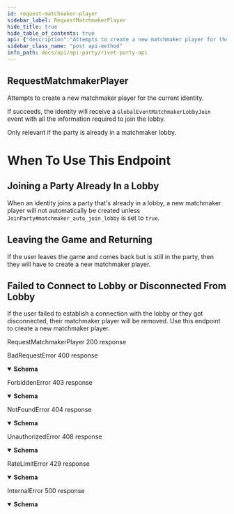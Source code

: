 ```yaml
---
id: request-matchmaker-player
sidebar_label: RequestMatchmakerPlayer
hide_title: true
hide_table_of_contents: true
api: {"description":"Attempts to create a new matchmaker player for the current identity.\n\nIf succeeds, the identity will receive a `GlobalEventMatchmakerLobbyJoin`\nevent with all the information required to join the lobby.\n\nOnly relevant if the party is already in a matchmaker lobby.\n\n# When To Use This Endpoint\n\n## Joining a Party Already In a Lobby\n\nWhen an identity joins a party that's already in a lobby, a new matchmaker\nplayer will not automatically be created unless\n`JoinParty#matchmaker_auto_join_lobby` is set to `true`.\n\n## Leaving the Game and Returning\n\nIf the user leaves the game and comes back but is still in the party, then\nthey will have to create a new matchmaker player.\n\n## Failed to Connect to Lobby or Disconnected From Lobby\n\nIf the user failed to establish a connection with the lobby or they got\ndisconnected, their matchmaker player will be removed. Use this endpoint to\ncreate a new matchmaker player.","operationId":"RequestMatchmakerPlayer","responses":{"200":{"description":"RequestMatchmakerPlayer 200 response"},"400":{"description":"BadRequestError 400 response","content":{"application/json":{"schema":{"type":"object","description":"An error thrown when the requestee has sent an invalid or malformed request.","properties":{"code":{"type":"string"},"message":{"type":"string"},"metadata":{"description":"Unstructured metadata relating to an error. Must be manually parsed."}},"required":["code","message"]}}}},"403":{"description":"ForbiddenError 403 response","content":{"application/json":{"schema":{"type":"object","description":"An error thrown when the requestee requests a resource they do not have access to.","properties":{"code":{"type":"string"},"message":{"type":"string"},"metadata":{"description":"Unstructured metadata relating to an error. Must be manually parsed."}},"required":["code","message"]}}}},"404":{"description":"NotFoundError 404 response","content":{"application/json":{"schema":{"type":"object","description":"An error thrown when the requestee requests a non existant resource.","properties":{"code":{"type":"string"},"message":{"type":"string"},"metadata":{"description":"Unstructured metadata relating to an error. Must be manually parsed."}},"required":["code","message"]}}}},"408":{"description":"UnauthorizedError 408 response","content":{"application/json":{"schema":{"type":"object","description":"An error thrown when the requestee is not authenticated.","properties":{"code":{"type":"string"},"message":{"type":"string"},"metadata":{"description":"Unstructured metadata relating to an error. Must be manually parsed."}},"required":["code","message"]}}}},"429":{"description":"RateLimitError 429 response","content":{"application/json":{"schema":{"type":"object","description":"An error thrown when the requestee has hit a rate limit. You are sending too many requests too quickly.","properties":{"code":{"type":"string"},"message":{"type":"string"},"metadata":{"description":"Unstructured metadata relating to an error. Must be manually parsed."}},"required":["code","message"]}}}},"500":{"description":"InternalError 500 response","content":{"application/json":{"schema":{"type":"object","description":"An error caused by internal server problems.","properties":{"code":{"type":"string"},"message":{"type":"string"},"metadata":{"description":"Unstructured metadata relating to an error. Must be manually parsed."}},"required":["code","message"]}}}}},"tags":["public"],"method":"post","path":"/parties/self/members/self/matchmaker/request-player","security":[{"smithy.api.httpBearerAuth":[]}],"securitySchemes":{"smithy.api.httpBearerAuth":{"type":"http","description":"HTTP Bearer authentication","scheme":"bearer"}},"info":{"title":"Rivet Party API","version":"2022-02-03"},"postman":{"name":"Request Matchmaker Player","description":{"content":"Attempts to create a new matchmaker player for the current identity.\n\nIf succeeds, the identity will receive a `GlobalEventMatchmakerLobbyJoin`\nevent with all the information required to join the lobby.\n\nOnly relevant if the party is already in a matchmaker lobby.\n\n# When To Use This Endpoint\n\n## Joining a Party Already In a Lobby\n\nWhen an identity joins a party that's already in a lobby, a new matchmaker\nplayer will not automatically be created unless\n`JoinParty#matchmaker_auto_join_lobby` is set to `true`.\n\n## Leaving the Game and Returning\n\nIf the user leaves the game and comes back but is still in the party, then\nthey will have to create a new matchmaker player.\n\n## Failed to Connect to Lobby or Disconnected From Lobby\n\nIf the user failed to establish a connection with the lobby or they got\ndisconnected, their matchmaker player will be removed. Use this endpoint to\ncreate a new matchmaker player.","type":"text/plain"},"url":{"path":["parties","self","members","self","matchmaker","request-player"],"host":["{{baseUrl}}"],"query":[],"variable":[]},"header":[{"key":"Accept","value":"application/json"}],"method":"POST"}}
sidebar_class_name: "post api-method"
info_path: docs/api/api-party/rivet-party-api
---
```



## RequestMatchmakerPlayer



Attempts to create a new matchmaker player for the current identity.

If succeeds, the identity will receive a `GlobalEventMatchmakerLobbyJoin`
event with all the information required to join the lobby.

Only relevant if the party is already in a matchmaker lobby.

# When To Use This Endpoint

## Joining a Party Already In a Lobby

When an identity joins a party that&#39;s already in a lobby, a new matchmaker
player will not automatically be created unless
`JoinParty#matchmaker_auto_join_lobby` is set to `true`.

## Leaving the Game and Returning

If the user leaves the game and comes back but is still in the party, then
they will have to create a new matchmaker player.

## Failed to Connect to Lobby or Disconnected From Lobby

If the user failed to establish a connection with the lobby or they got
disconnected, their matchmaker player will be removed. Use this endpoint to
create a new matchmaker player.

<div><ApiTabs><TabItem label={"200"} value={"200"}><div>

RequestMatchmakerPlayer 200 response

</div><div></div></TabItem><TabItem label={"400"} value={"400"}><div>

BadRequestError 400 response

</div><div><details style={{}} data-collapsed={false} open={true}><summary style={{"textAlign":"left"}}><strong>Schema</strong></summary><div style={{"textAlign":"left","marginLeft":"1rem"}}></div><ul style={{"marginLeft":"1rem"}}><SchemaItem collapsible={false} name={"code"} required={true} schemaDescription={undefined} schemaName={"string"} qualifierMessage={undefined}></SchemaItem><SchemaItem collapsible={false} name={"message"} required={true} schemaDescription={undefined} schemaName={"string"} qualifierMessage={undefined}></SchemaItem><SchemaItem collapsible={false} name={"metadata"} required={false} schemaDescription={"Unstructured metadata relating to an error. Must be manually parsed."} schemaName={""} qualifierMessage={undefined}></SchemaItem></ul></details></div></TabItem><TabItem label={"403"} value={"403"}><div>

ForbiddenError 403 response

</div><div><details style={{}} data-collapsed={false} open={true}><summary style={{"textAlign":"left"}}><strong>Schema</strong></summary><div style={{"textAlign":"left","marginLeft":"1rem"}}></div><ul style={{"marginLeft":"1rem"}}><SchemaItem collapsible={false} name={"code"} required={true} schemaDescription={undefined} schemaName={"string"} qualifierMessage={undefined}></SchemaItem><SchemaItem collapsible={false} name={"message"} required={true} schemaDescription={undefined} schemaName={"string"} qualifierMessage={undefined}></SchemaItem><SchemaItem collapsible={false} name={"metadata"} required={false} schemaDescription={"Unstructured metadata relating to an error. Must be manually parsed."} schemaName={""} qualifierMessage={undefined}></SchemaItem></ul></details></div></TabItem><TabItem label={"404"} value={"404"}><div>

NotFoundError 404 response

</div><div><details style={{}} data-collapsed={false} open={true}><summary style={{"textAlign":"left"}}><strong>Schema</strong></summary><div style={{"textAlign":"left","marginLeft":"1rem"}}></div><ul style={{"marginLeft":"1rem"}}><SchemaItem collapsible={false} name={"code"} required={true} schemaDescription={undefined} schemaName={"string"} qualifierMessage={undefined}></SchemaItem><SchemaItem collapsible={false} name={"message"} required={true} schemaDescription={undefined} schemaName={"string"} qualifierMessage={undefined}></SchemaItem><SchemaItem collapsible={false} name={"metadata"} required={false} schemaDescription={"Unstructured metadata relating to an error. Must be manually parsed."} schemaName={""} qualifierMessage={undefined}></SchemaItem></ul></details></div></TabItem><TabItem label={"408"} value={"408"}><div>

UnauthorizedError 408 response

</div><div><details style={{}} data-collapsed={false} open={true}><summary style={{"textAlign":"left"}}><strong>Schema</strong></summary><div style={{"textAlign":"left","marginLeft":"1rem"}}></div><ul style={{"marginLeft":"1rem"}}><SchemaItem collapsible={false} name={"code"} required={true} schemaDescription={undefined} schemaName={"string"} qualifierMessage={undefined}></SchemaItem><SchemaItem collapsible={false} name={"message"} required={true} schemaDescription={undefined} schemaName={"string"} qualifierMessage={undefined}></SchemaItem><SchemaItem collapsible={false} name={"metadata"} required={false} schemaDescription={"Unstructured metadata relating to an error. Must be manually parsed."} schemaName={""} qualifierMessage={undefined}></SchemaItem></ul></details></div></TabItem><TabItem label={"429"} value={"429"}><div>

RateLimitError 429 response

</div><div><details style={{}} data-collapsed={false} open={true}><summary style={{"textAlign":"left"}}><strong>Schema</strong></summary><div style={{"textAlign":"left","marginLeft":"1rem"}}></div><ul style={{"marginLeft":"1rem"}}><SchemaItem collapsible={false} name={"code"} required={true} schemaDescription={undefined} schemaName={"string"} qualifierMessage={undefined}></SchemaItem><SchemaItem collapsible={false} name={"message"} required={true} schemaDescription={undefined} schemaName={"string"} qualifierMessage={undefined}></SchemaItem><SchemaItem collapsible={false} name={"metadata"} required={false} schemaDescription={"Unstructured metadata relating to an error. Must be manually parsed."} schemaName={""} qualifierMessage={undefined}></SchemaItem></ul></details></div></TabItem><TabItem label={"500"} value={"500"}><div>

InternalError 500 response

</div><div><details style={{}} data-collapsed={false} open={true}><summary style={{"textAlign":"left"}}><strong>Schema</strong></summary><div style={{"textAlign":"left","marginLeft":"1rem"}}></div><ul style={{"marginLeft":"1rem"}}><SchemaItem collapsible={false} name={"code"} required={true} schemaDescription={undefined} schemaName={"string"} qualifierMessage={undefined}></SchemaItem><SchemaItem collapsible={false} name={"message"} required={true} schemaDescription={undefined} schemaName={"string"} qualifierMessage={undefined}></SchemaItem><SchemaItem collapsible={false} name={"metadata"} required={false} schemaDescription={"Unstructured metadata relating to an error. Must be manually parsed."} schemaName={""} qualifierMessage={undefined}></SchemaItem></ul></details></div></TabItem></ApiTabs></div>
      